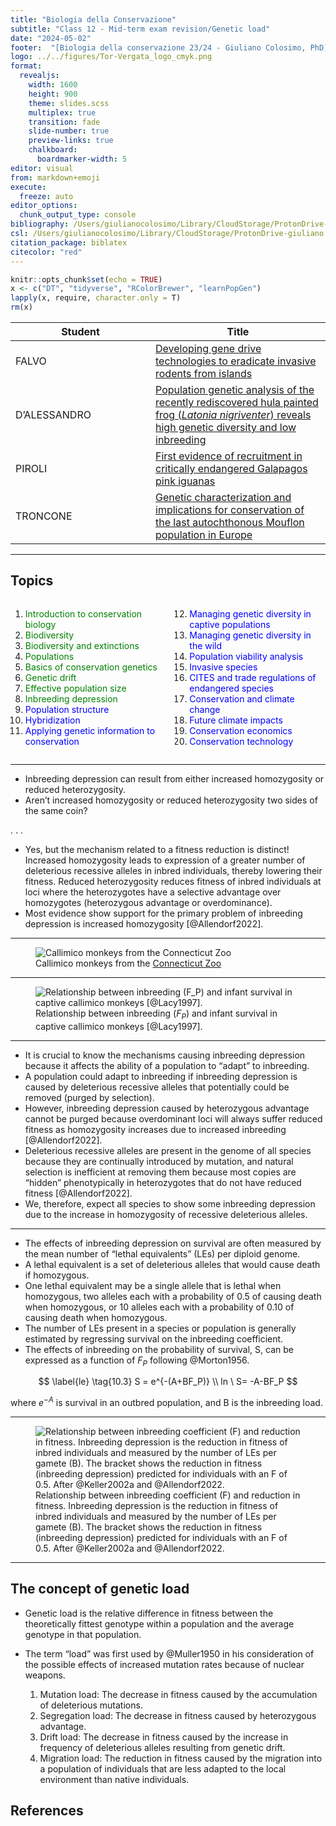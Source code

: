 ```yaml
---
title: "Biologia della Conservazione"
subtitle: "Class 12 - Mid-term exam revision/Genetic load"
date: "2024-05-02"
footer:  "[Biologia della conservazione 23/24 - Giuliano Colosimo, PhD](https://giulianocolosimo.github.io/biologia_della_conservazione_23_24/)"
logo: ../../figures/Tor-Vergata_logo_cmyk.png
format: 
  revealjs:
    width: 1600
    height: 900 
    theme: slides.scss
    multiplex: true
    transition: fade
    slide-number: true
    preview-links: true
    chalkboard: 
      boardmarker-width: 5
editor: visual
from: markdown+emoji
execute:
  freeze: auto
editor_options: 
  chunk_output_type: console
bibliography: /Users/giulianocolosimo/Library/CloudStorage/ProtonDrive-giuliano.colosimo@protonmail.com/manuscripts/literature/bibtex/comprehensive_database.bib
csl: /Users/giulianocolosimo/Library/CloudStorage/ProtonDrive-giuliano.colosimo@protonmail.com/manuscripts/literature/bibtex/apa_5th_edition.csl
citation_package: biblatex
citecolor: "red"
---
```


```r
knitr::opts_chunk$set(echo = TRUE)
x <- c("DT", "tidyverse", "RColorBrewer", "learnPopGen")
lapply(x, require, character.only = T)
rm(x)
```

| Student      | Title                                                                                                                                                                                                        |
|--------------------------------|----------------------------------------|
| FALVO        | [Developing gene drive technologies to eradicate invasive rodents from islands](https://drive.proton.me/urls/9WVQGE6J5M#GEndO0gEvVJq)                                                                        |
| D'ALESSANDRO | [Population genetic analysis of the recently rediscovered hula painted frog (*Latonia nigriventer*) reveals high genetic diversity and low inbreeding](https://drive.proton.me/urls/HQMV65ETB0#vB21xDrPrAXN) |
| PIROLI       | [First evidence of recruitment in critically endangered Galapagos pink iguanas](https://drive.proton.me/urls/TD1F4DDC70#hzwxC3gFnM51)                                                                        |
| TRONCONE     | [Genetic characterization and implications for conservation of the last autochthonous Mouflon population in Europe](https://drive.proton.me/urls/SW4YPN2ZGC#RWYgHuXfrvK4)                                    |

------------------------------------------------------------------------

## Topics

::: columns
::: {.column width="50%"}
1.  [Introduction to conservation biology]{style="color: green;"}
2.  [Biodiversity]{style="color: green;"}
3.  [Biodiversity and extinctions]{style="color: green;"}
4.  [Populations]{style="color: green;"}
5.  [Basics of conservation genetics]{style="color: green;"}
6.  [Genetic drift]{style="color: green;"}
7.  [Effective population size]{style="color: green;"}
8.  [Inbreeding depression]{style="color: green;"}
9.  [Population structure]{style="color: blue;"}
10. [Hybridization]{style="color: blue;"}
11. [Applying genetic information to conservation]{style="color: blue;"}
:::

::: {.column width="50%"}
12. [Managing genetic diversity in captive populations]{style="color: blue;"}
13. [Managing genetic diversity in the wild]{style="color: blue;"}
14. [Population viability analysis]{style="color: blue;"}
15. [Invasive species]{style="color: blue;"}
16. [CITES and trade regulations of endangered species]{style="color: blue;"}
17. [Conservation and climate change]{style="color: blue;"}
18. [Future climate impacts]{style="color: blue;"}
19. [Conservation economics]{style="color: blue;"}
20. [Conservation technology]{style="color: blue;"}
:::
:::

------------------------------------------------------------------------

-   Inbreeding depression can result from either increased homozygosity or reduced heterozygosity.
-   Aren't increased homozygosity or reduced heterozygosity two sides of the same coin?

. . .

-   Yes, but the mechanism related to a fitness reduction is distinct! Increased homozygosity leads to expression of a greater number of deleterious recessive alleles in inbred individuals, thereby lowering their fitness. Reduced heterozygosity reduces fitness of inbred individuals at loci where the heterozygotes have a selective advantage over homozygotes (heterozygous advantage or overdominance).\
-   Most evidence show support for the primary problem of inbreeding depression is increased homozygosity [@Allendorf2022].

------------------------------------------------------------------------

![Callimico monkeys from the [Connecticut Zoo](https://www.beardsleyzoo.org)](./class10_callimico.jpg)

------------------------------------------------------------------------

![Relationship between inbreeding ($F_P$) and infant survival in captive callimico monkeys [@Lacy1997].](./class_10_12.png)

------------------------------------------------------------------------

-   It is crucial to know the mechanisms causing inbreeding depression because it affects the ability of a population to "adapt" to inbreeding.
-   A population could adapt to inbreeding if inbreeding depression is caused by deleterious recessive alleles that potentially could be removed (purged by selection).
-   However, inbreeding depression caused by heterozygous advantage cannot be purged because overdominant loci will always suffer reduced fitness as homozygosity increases due to increased inbreeding [@Allendorf2022].
-   Deleterious recessive alleles are present in the genome of all species because they are continually introduced by mutation, and natural selection is inefficient at removing them because most copies are "hidden" phenotypically in heterozygotes that do not have reduced fitness [@Allendorf2022].
-   We, therefore, expect all species to show some inbreeding depression due to the increase in homozygosity of recessive deleterious alleles.

------------------------------------------------------------------------

-   The effects of inbreeding depression on survival are often measured by the mean number of "lethal equivalents" (LEs) per diploid genome.
-   A lethal equivalent is a set of deleterious alleles that would cause death if homozygous.
-   One lethal equivalent may be a single allele that is lethal when homozygous, two alleles each with a probability of 0.5 of causing death when homozygous, or 10 alleles each with a probability of 0.10 of causing death when homozygous.
-   The number of LEs present in a species or population is generally estimated by regressing survival on the inbreeding coefficient.
-   The effects of inbreeding on the probability of survival, S, can be expressed as a function of $F_P$ following @Morton1956.

$$
\label{le}
\tag{10.3}
S = e^{-(A+BF_P)} \\ ln \ S= -A-BF_P
$$

where $e^{-A}$ is survival in an outbred population, and B is the inbreeding load.

------------------------------------------------------------------------

![Relationship between inbreeding coefficient (F) and reduction in fitness. Inbreeding depression is the reduction in fitness of inbred individuals and measured by the number of LEs per gamete (B). The bracket shows the reduction in fitness (inbreeding depression) predicted for individuals with an F of 0.5. After @Keller2002a and @Allendorf2022.](./class_10_13.png)

------------------------------------------------------------------------

## The concept of genetic load

-   Genetic load is the relative difference in fitness between the theoretically fittest genotype within a population and the average genotype in that population.

-   The term "load" was first used by @Muller1950 in his consideration of the possible effects of increased mutation rates because of nuclear weapons.

    1.  Mutation load: The decrease in fitness caused by the accumulation of deleterious mutations.
    2.  Segregation load: The decrease in fitness caused by heterozygous advantage.
    3.  Drift load: The decrease in fitness caused by the increase in frequency of deleterious alleles resulting from genetic drift.
    4.  Migration load: The reduction in fitness caused by the migration into a population of individuals that are less adapted to the local environment than native individuals.

## References
